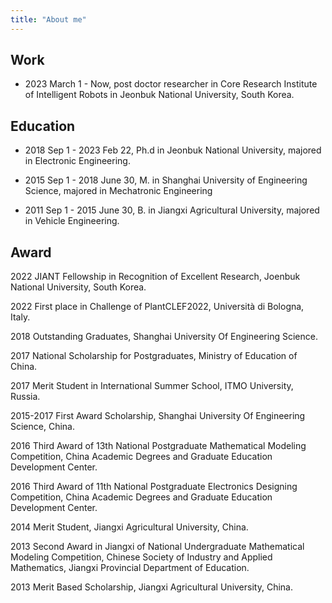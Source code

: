 ```yaml
---
title: "About me"
---
```


## Work
* 2023 March 1 - Now, post doctor researcher in Core Research Institute of Intelligent Robots
in Jeonbuk National University, South Korea.

## Education
* 2018 Sep 1 - 2023 Feb 22, Ph.d in Jeonbuk National University, majored in Electronic Engineering.

* 2015 Sep 1 - 2018 June 30, M. in Shanghai University of Engineering Science, majored in Mechatronic Engineering

* 2011 Sep 1 - 2015 June 30, B. in Jiangxi Agricultural University, majored in Vehicle Engineering.

## Award
2022 JIANT Fellowship in Recognition of Excellent Research, Joenbuk National University, South Korea.

2022 First place in Challenge of PlantCLEF2022, Università di Bologna, Italy.

2018 Outstanding Graduates, Shanghai University Of Engineering Science.

2017 National Scholarship for Postgraduates, Ministry of Education of China.

2017 Merit Student in International Summer School, ITMO University, Russia.

2015-2017 First Award Scholarship, Shanghai University Of Engineering Science, China.

2016 Third Award of 13th National Postgraduate Mathematical Modeling Competition, China Academic Degrees and Graduate Education Development Center.

2016 Third Award of 11th National Postgraduate Electronics Designing Competition, China Academic Degrees and Graduate Education Development Center.

2014 Merit Student, Jiangxi Agricultural University, China.

2013 Second Award in Jiangxi of National Undergraduate Mathematical Modeling Competition, Chinese Society of Industry and Applied Mathematics, Jiangxi Provincial Department of Education.

2013 Merit Based Scholarship, Jiangxi Agricultural University, China.